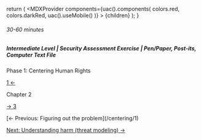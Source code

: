 
  return (
    <MDXProvider
      components={uac().components(
        colors.red,
        colors.darkRed,
        uac().useMobile()
      )}
    >
      {children}
    </MDXProvider>
  );
}

[comment]: # "↓↓↓ Editable ↓↓↓"

###### 30-60 minutes

##### Intermediate Level | Security Assessment Exercise | Pen/Paper, Post-its, Computer Text File

<ChapterInfo color={colors.red}>
Phase 1: Centering Human Rights

[1 ←](/centering/1)

Chapter 2

[→ 3](/centering/3)

</ChapterInfo>

<CenteringWorkingWithACommunity />

<ChapterFooterNav>
[← Previous: Figuring out the problem](/centering/1)

[Next: Understanding harm (threat modeling) →](/centering/3)

</ChapterFooterNav>
